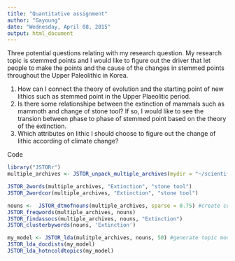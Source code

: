 ```yaml
---
title: "Quantitative assignment"
author: "Gayoung"
date: "Wednesday, April 08, 2015"
output: html_document
---
```


Three potential questions relating with my research question. My research topic is stemmed points and I would like to figure out the driver that let people to make the points and the cause of the changes in stemmed points throughout the Upper Paleolithic in Korea. 

1. How can I connect the theory of evolution and the starting point of new lithics such as stemmed point in the Upper Plaeolitic period.
2. Is there some relationshipe between the extinction of mammals such as mammoth and change of stone tool? If so, I would like to see the transion between phase to phase of stemmed point based on the theory of the extinction.
3. Which attributes on lithic I should choose to figure out the change of lithic according of climate change?

Code

```r
library("JSTORr")
multiple_archives <- JSTOR_unpack_multiple_archives(mydir = "~/scientifcexplantion/data")
```

```r
JSTOR_2words(multiple_archives, "Extinction", "stone tool")
JSTOR_2wordcor(multiple_archives, "Extinction", "stone tool")

nouns <-  JSTOR_dtmofnouns(multiple_archives, sparse = 0.75) #create corpus of nouns
JSTOR_freqwords(multiple_archives, nouns)
JSTOR_findassocs(multiple_archives, nouns, "Extinction")
JSTOR_clusterbywords(nouns, 'Extinction')

my_model <- JSTOR_lda(mulitple_archives, nouns, 50) #generate topic model
JSTOR_lda_docdists(my_model)
JSTOR_lda_hotncoldtopics(my_model)
```
